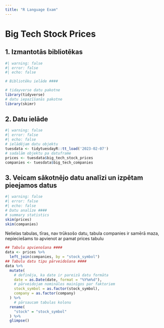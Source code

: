 ```yaml
---
title: "R Language Exam"
---
```


# Big Tech Stock Prices

## 1. Izmantotās bibliotēkas

```r
#| warning: false
#| error: false
#| echo: false

# Bibliotēku ielāde ####

# tidayverse datu pakotne
library(tidyverse)
# datu iepazīšanās pakotne
library(skimr)

```

## 2. Datu ielāde

```r
#| warning: false
#| error: false
#| echo: false
# ielādējam datu objektu
tuesdata <- tidytuesdayR::tt_load('2023-02-07')
# sadalām objektu pa datuframe
prices <- tuesdata$big_tech_stock_prices 
companies <- tuesdata$big_tech_companies
```

## 3. Veicam sākotnējo datu analīzi un izpētam pieejamos datus

```r
#| warning: false
#| error: false
#| echo: false
# Datu analīze ####
# summary statistics
skim(prices)
skim(companies)

```

Nelielas tabulas, tīras, nav trūksošo datu, tabula companies ir samērā maza, nepieciešams to apvienot ar pamat prices tabulu

```r
## Tabulu apvienošana ####
data <- prices %>% 
  left_join(companies, by = "stock_symbol")
## Tabulu datu tipu pārveidošana ####
data %>% 
  mutate(
    # definēja, ka date ir pareizā datu formāta
    date = as.Date(date, format = "%Y%m%d"),
    # pārveidojam nominālos mainīgos par faktoriem
    stock_symbol = as.factor(stock_symbol),
    company = as.factor(company)
  ) %>% 
    # pārsaucam tabulas kolonu
  rename(
    "stock" = "stock_symbol"
  ) %>% 
  glimpse()
 
```
